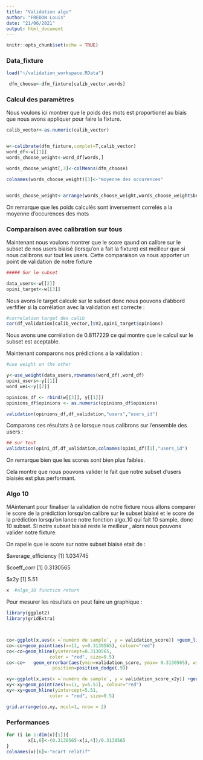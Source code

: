 ```yaml
---
title: "Validation algo"
author: "FREDON Louis"
date: "21/06/2021"
output: html_document
---
```


```r
knitr::opts_chunk$set(echo = TRUE)
```

### Data_fixture

```r
load("~/validation_workspace.RData")

 dfm_choose<-dfm_fixture[calib_vector,words]
```




### Calcul des paramètres 

Nous voulons ici montrer que le poids des mots est proportionel au biais que nous avons appliquer pour faire la fixture.

```r
calib_vector<-as.numeric(calib_vector)


w<-calibrate(dfm_fixture,complet=T,calib_vector)
word_df<-w[[1]]
words_choose_weight<-word_df[words,]

words_choose_weight[,3]<-colMeans(dfm_choose)

colnames(words_choose_weight)[3]<-"moyenne des occurences"


words_choose_weight<-arrange(words_choose_weight,words_choose_weight$beta)


```

On remarque que les poids calculés sont inversement correlés a la moyenne d'occurences des mots

### Comparaison avec calibration sur tous

Maintenant nous voulons montrer que le score qaund on calibre sur le subset de nos users biaisé (lorsqu'on a fait la fixture) est meilleur que si nous calibrons sur tout les users. Cette comparaison va nous apporter un point de validation de notre fixture

```r
##### Sur le subset

data_users<-w[[2]]
opini_target<-w[[3]]


```

Nous avons le target calculé sur le subset donc nous pouvons d'abbord verfifier si la corrélation avec la validation est correcte :

```r
#correlation target des calib
cor(df_validation[calib_vector,]$V2,opini_target$opinions)

```
Nous avons une corrélation de  0.8117229 ce qui montre que le calcul sur le subset est aceptable.

Maintenant comparons nos prédictions a la validation :

```r
#use weight on the other

y<-use_weight(data_users,rownames(word_df),word_df)
opini_users<-y[[1]]
word_wei<-y[[2]]

opinions_df <- rbind(w[[3]], y[[1]])
opinions_df$opinions <- as.numeric(opinions_df$opinions)

validation(opinions_df,df_validation,"users","users_id")
```

Comparons ces résultats à ce lorsque nous calibrons sur l'ensemble des users :

```r
## sur tout
validation(opini_df,df_validation,colnames(opini_df)[1],"users_id")

```

On remarque bien que les scores sont bien plus faibles.

Cela montre que nous pouvons valider le fait que notre subset d'users biaisés est plus performant.





### Algo 10

MAintenant pour finaliser la validation de notre fixture nous allons comparer le score de la prédiction lorsqu'on calibre sur le subset biaisé et le score de la prédiction lorsqu'on lance notre fonction algo_10 qui fait 10 sample, donc 10 subset.
Si notre subset biaisé reste le meilleur , alors nous pouvons valider notre fixture.

On rapelle que le score sur notre subset biaisé etait de :


$average_efficiency
[1] 1.034745

$coeff_corr
[1] 0.3130565

$x2y
[1] 5.51

```r
x  #algo_10 function return 


```

Pour mesurer les résultats on peut faire un graphique :

```r
library(ggplot2)
library(gridExtra)



co<-ggplot(x,aes(x =`numéro du sample`, y = validation_score)) +geom_line()+geom_point()
co<-co+geom_point(aes(x=11, y=0.3130565), colour="red")
co<-co+geom_hline(yintercept=0.3130565, 
                color = "red", size=0.5)
co<-co+   geom_errorbar(aes(ymin=validation_score, ymax= 0.3130565), width=.2,
                 position=position_dodge(.9)) 

xy<-ggplot(x,aes(x =`numéro du sample`, y = validation_score_x2y)) +geom_line()+geom_point()
xy<-xy+geom_point(aes(x=11, y=5.51), colour="red")
xy<-xy+geom_hline(yintercept=5.51, 
                color = "red", size=0.5)

grid.arrange(co,xy, ncol=1, nrow = 2)

```

### Performances 

```r
for (i in 1:dim(x)[1]){
        x[i,6]<-(0.3130565-x[i,4])/0.3130565
}
colnames(x)[6]<-"ecart relatif"
```


